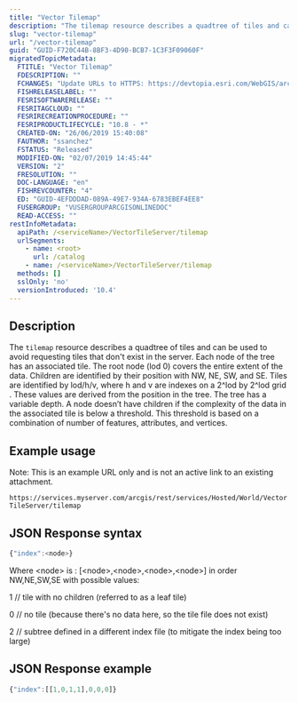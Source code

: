 ```yaml
---
title: "Vector Tilemap"
description: "The tilemap resource describes a quadtree of tiles and can be used to avoid requesting tiles that don't exist in the server."
slug: "vector-tilemap"
url: "/vector-tilemap"
guid: "GUID-F720C44B-8BF3-4D90-BCB7-1C3F3F09060F"
migratedTopicMetadata:
  FTITLE: "Vector Tilemap"
  FDESCRIPTION: ""
  FCHANGES: "Update URLs to HTTPS: https://devtopia.esri.com/WebGIS/arcgis-rest-api-documentation/issues/181"
  FISHRELEASELABEL: ""
  FESRISOFTWARERELEASE: ""
  FESRITAGCLOUD: ""
  FESRIRECREATIONPROCEDURE: ""
  FESRIPRODUCTLIFECYCLE: "10.8 - *"
  CREATED-ON: "26/06/2019 15:40:08"
  FAUTHOR: "ssanchez"
  FSTATUS: "Released"
  MODIFIED-ON: "02/07/2019 14:45:44"
  VERSION: "2"
  FRESOLUTION: ""
  DOC-LANGUAGE: "en"
  FISHREVCOUNTER: "4"
  ED: "GUID-4EFDDDAD-089A-49E7-934A-6783EBEF4EE8"
  FUSERGROUP: "VUSERGROUPARCGISONLINEDOC"
  READ-ACCESS: ""
restInfoMetadata:
  apiPath: /<serviceName>/VectorTileServer/tilemap
  urlSegments:
    - name: <root>
      url: /catalog
    - name: /<serviceName>/VectorTileServer/tilemap
  methods: []
  sslOnly: 'no'
  versionIntroduced: '10.4'
---
```


## Description

The `tilemap`  resource describes a quadtree of tiles and can be used to avoid requesting tiles that don't exist in the server. Each node of the tree has an associated tile. The root node (lod 0) covers the entire extent of the data. Children are identified by their position with NW, NE, SW, and SE. Tiles are identified by lod/h/v, where h and v are indexes on a 2^lod by 2^lod grid . These values are derived from the position in the tree. The tree has a variable depth. A node doesn’t have children if the complexity of the data in the associated tile is below a threshold. This threshold is based on a combination of number of features, attributes, and vertices. 

## Example usage

Note: This is an example URL only and is not an active link to an existing attachment.

`https://services.myserver.com/arcgis/rest/services/Hosted/World/VectorTileServer/tilemap` 

## JSON Response syntax

```javascript
{"index":<node>}
```

 

Where &lt;node> is : \[&lt;node>,&lt;node>,&lt;node>,&lt;node>] in order NW,NE,SW,SE with possible values:

1 // tile with no children (referred to as a leaf tile)

0 // no tile (because there's no data here, so the tile file does not exist)

2 // subtree defined in a different index file (to mitigate the index being too large)

## JSON Response example

```javascript
{"index":[[1,0,1,1],0,0,0]}

```

 
